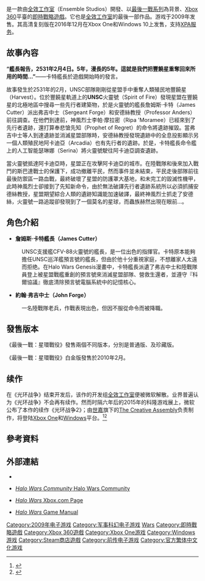 {{noteTA
| G1=Games
| T=zh-cn:光环战争; zh-tw:最後一戰：星環戰役;
}}
{{Infobox VG
| title = 最後一戰：星環戰役
| english= Halo Wars
| image = File:Halo wars.png
| developer = [[全效工作室|全效工作室]]
| publisher = [[微軟遊戲工作室|微軟遊戲工作室]]
| engine =
| released ='''Xbox 360'''{{vgrelease|JP|2009年2月26日<ref>{{en}}http://www.gamedaily.com/articles/news/halo-wars-will-be-declared-february-28/?biz=1| {{Wayback|url=http://www.gamedaily.com/articles/news/halo-wars-will-be-declared-february-28/?biz=1%7C |date=20190831073656 }} Halo Wars release dates</ref>|EU|2009年2月27日<ref>{{en}}{{cite web |url=http://gamerscoreblog.com/team/archive/2009/01/08/562697.aspx |title=存档副本 |accessdate=2009-02-07 |deadurl=yes |archiveurl=https://web.archive.org/web/20090217004936/http://gamerscoreblog.com/team/archive/2009/01/08/562697.aspx |archivedate=2009-02-17 }}</ref>|NA|2009年3月3日<ref name="shacknewsdate">{{cite web|url=http://www.shacknews.com/onearticle.x/56257|title=Shacknews|last=Faylor|first=Chris|date=2008-12-08|language=En|accessdate=2008-12-08|archive-date=2009-09-29|archive-url=https://web.archive.org/web/20090929104848/http://www.shacknews.com/onearticle.x/56257|dead-url=no}}</ref>}}'''Windows & Xbox One'''{{vgrelease|WW|2016年12月20日}}'''Steam'''{{vgrelease|WW|2017年4月20日}}
| designer =
| genre = [[科幻|科幻]]、[[即時戰略|即時戰略]]
| modes = [[單人遊戲|單人遊戲]]、[[多人遊戲|多人遊戲]]、<br>[[Cooperative_gameplay|合作遊戲]]、[[Xbox_Live|Xbox Live]]
| platforms = [[Xbox_360|Xbox 360]]、[[Xbox_One|Xbox One]]、[[Windows|Windows]]、[[steam|steam]]
}}

{{vgname|最後一戰：星環戰役|en=Halo Wars|cn=光环战争|tw=最後一戰：星環戰役}}是一款由[[全效工作室|全效工作室]]（Ensemble Studios）開發、以[[最後一戰系列|最後一戰系列]]為背景、[[Xbox_360|Xbox 360]]平臺的[[即時戰略|即時戰略]][[電子遊戲|遊戲]]。它也是[[全效工作室|全效工作室]]的最後一部作品。游戏于2009年发售。其高清复刻版在2016年12月在Xbox One和Windows 10上发售，支持[[Xbox_Play_Anywhere游戏列表|XPA服务]]。

== 故事內容 ==
'''“艦長報告，2531年2月4日。5年，漫長的5年。這就是我們把豐饒星重奪回來所用的時間...”'''——卡特艦長於遊戲開始時的發言。

故事發生於2531年的2月，UNSC部隊剛剛從星盟手中重奪人類殖民地豐饒星（Harvest）。位於豐饒星軌道上的'''UNSC'''火靈號（Spirit of Fire）發現星盟在豐饒星的北極地區中搜尋一些先行者建築物，於是火靈號的艦長詹姆斯·卡特（James Cutter）派出弗吉中士（Sergeant Forge）和安德絲教授（Professor Anders）前往調查。在他們到達前，神風烈士李帕·摩拉密（Ripa 'Moramee）已經來到了先行者遺跡，還打算奉悲愴先知（Prophet of Regret）的命令將遺跡摧毀。當弗吉中士等人到達遺跡並消滅星盟部隊時，安德絲教授發現遺跡中的全息投影顯示另一個人類殖民地阿卡迪亞（Arcadia）也有先行者的遺跡。於是，卡特艦長命令艦上的人工智能瑟琳娜（Serina）將火靈號駛往阿卡迪亞調查遺跡。

當火靈號抵達阿卡迪亞時，星盟正在攻擊阿卡迪亞的城市。在陸戰隊和後來加入戰鬥的斯巴達戰士的保護下，成功撤離平民，然而事件並未結束，平民走後部隊前往最後防禦區一路血戰，最終破壞了星盟的防護罩大基地，和未完工的毀滅性機甲，此時神風烈士卻接到了先知新命令，由於無法破譯先行者遺跡系統所以必須抓捕安德絲教授，星盟期望綜合人類的遺跡知識能加速破譯，最終神風烈士抓走了安德絲，火靈號一路追蹤卻發現到了一個莫名的星球，而蟲族赫然出現在眼前...。

== 角色介紹 ==
*'''詹姆斯·卡特艦長（James Cutter）'''
:UNSC支援艦CFV-88火靈號的艦長，是一位出色的指揮官。卡特原本能夠擔任UNSC巡洋艦預言號的艦長，但由於他十分重視家庭，不想離家人太遠而拒绝。在Halo Wars Genesis漫畫中，卡特艦長派遺了弗吉中士和陸戰隊員登上被星盟戰艦重創的預言號來消滅星盟部隊、營救生還者，並遵守『科爾協議』徹底清除預言號電腦系統中的記憶核心。
*'''約翰·弗吉中士（John Forge）'''
:一名陸戰隊老兵，作戰表現出色，但因不服從命令而被降職。

== 發售版本 ==
《最後一戰：星環戰役》發售兩個不同版本，分別是普通版、及珍藏版。

《最後一戰：星環戰役》白金版發售於2010年2月。


== 续作 ==
{{main|光环战争2}}
在《光环战争》结束开发后，该作的开发组[[全效工作室|全效工作室]]便被微软解散。业界普遍认为《光环战争》不会再有续作。然而时隔六年后的2015年的科隆游戏展上，微软公布了本作的续作《光环战争2》；由[[世嘉|世嘉]]旗下的[[The_Creative_Assembly|The Creative Assembly]]负责制作，将登陆[[Xbox_One|Xbox One]]和[[Windows|Windows]]平台。<ref name="eurog-hw2">{{cite web | url=http://www.eurogamer.net/articles/2015-08-04-halo-wars-2-confirmed-for-xbox-one-and-pc | title=Halo Wars 2 confirmed for Xbox One and PC | work=[[Eurogamer|Eurogamer]] | publisher=Gamer Network | first=Wesley | last=Yin-Poole | date=2015-08-04 | accessdate=2015-08-09 | archive-date=2020-12-24 | archive-url=https://web.archive.org/web/20201224120724/https://www.eurogamer.net/articles/2015-08-04-halo-wars-2-confirmed-for-xbox-one-and-pc | dead-url=no }}</ref><ref>{{cite web|last1=Dyer|first1=Mitch|title=Gamescom 2015: Halo Wars 2 Announced|url=http://www.ign.com/articles/2015/08/04/gamescom-2015-halo-wars-2-announced|publisher=IGN|accessdate=2015-08-09|archive-date=2016-06-04|archive-url=https://web.archive.org/web/20160604095346/http://www.ign.com/articles/2015/08/04/gamescom-2015-halo-wars-2-announced|dead-url=no}}</ref>

== 參考資料 ==
{{Reflist}}

== 外部連結 ==
* {{en}}{{Official|http://www.halowars.com/}}
* {{en}}[http://www.halowarsboard.com ''Halo Wars Community'' Halo Wars Community] {{Wayback|url=http://www.halowarsboard.com/ |date=20191103151919 }}
* {{en}}[http://www.xbox.com/en-US/games/h/halowars/ ''Halo Wars'' Xbox.com Page] {{Wayback|url=http://www.xbox.com/en-US/games/h/halowars/ |date=20090210042859 }}
* {{en}}[http://www.xbox.com/NR/rdonlyres/31804095-7B32-4CE2-A17E-3CB54A3692EF/0/HaloWars_MNL_EN.PDF ''Halo Wars'' Game Manual] {{Wayback|url=http://www.xbox.com/NR/rdonlyres/31804095-7B32-4CE2-A17E-3CB54A3692EF/0/HaloWars_MNL_EN.PDF |date=20090325061730 }}
{{Halo}}
{{Bungie Studios}}

{{DEFAULTSORT:Halo Wars}}
[[Category:2009年电子游戏|Category:2009年电子游戏]]
[[Category:军事科幻电子游戏|Category:军事科幻电子游戏]]
[[Category:最後一戰系列電子遊戲|Wars]]
[[Category:即時戰略遊戲|Category:即時戰略遊戲]]
[[Category:Xbox_360遊戲|Category:Xbox 360遊戲]]
[[Category:Xbox_One游戏|Category:Xbox One游戏]]
[[Category:Windows游戏|Category:Windows游戏]]
[[Category:Steam商店遊戲|Category:Steam商店遊戲]]
[[Category:前传电子游戏|Category:前传电子游戏]]
[[Category:官方繁体中文化游戏|Category:官方繁体中文化游戏]]